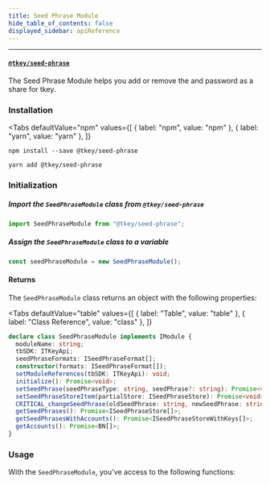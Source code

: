 ```yaml
---
title: Seed Phrase Module
hide_table_of_contents: false
displayed_sidebar: apiReference
---
```



---

#### [`@tkey/seed-phrase`](https://npmjs.com/package/@tkey/seed-phrase)

The Seed Phrase Module helps you add or remove the and password as a share for tkey.

### Installation

<Tabs
  defaultValue="npm"
  values={[
    { label: "npm", value: "npm" },
    { label: "yarn", value: "yarn" },
  ]}
>

<TabItem value="npm">

```shell
npm install --save @tkey/seed-phrase
```

</TabItem>

<TabItem value="yarn">

```shell
yarn add @tkey/seed-phrase
```

</TabItem>

</Tabs>

### Initialization

##### Import the `SeedPhraseModule` class from `@tkey/seed-phrase`

```javascript
import SeedPhraseModule from "@tkey/seed-phrase";
```

##### Assign the `SeedPhraseModule` class to a variable

```javascript
const seedPhraseModule = new SeedPhraseModule();
```

#### Returns

The `SeedPhraseModule` class returns an object with the following properties:

<Tabs
  defaultValue="table"
  values={[
    { label: "Table", value: "table" },
    { label: "Class Reference", value: "class" },
  ]}
>

<TabItem value="table">

</TabItem>

<TabItem value="class">

```ts
declare class SeedPhraseModule implements IModule {
  moduleName: string;
  tbSDK: ITKeyApi;
  seedPhraseFormats: ISeedPhraseFormat[];
  constructor(formats: ISeedPhraseFormat[]);
  setModuleReferences(tbSDK: ITKeyApi): void;
  initialize(): Promise<void>;
  setSeedPhrase(seedPhraseType: string, seedPhrase?: string): Promise<void>;
  setSeedPhraseStoreItem(partialStore: ISeedPhraseStore): Promise<void>;
  CRITICAL_changeSeedPhrase(oldSeedPhrase: string, newSeedPhrase: string): Promise<void>;
  getSeedPhrases(): Promise<ISeedPhraseStore[]>;
  getSeedPhrasesWithAccounts(): Promise<ISeedPhraseStoreWithKeys[]>;
  getAccounts(): Promise<BN[]>;
}
```

</TabItem>

</Tabs>

### Usage

With the `SeedPhraseModule`, you've access to the following functions:
